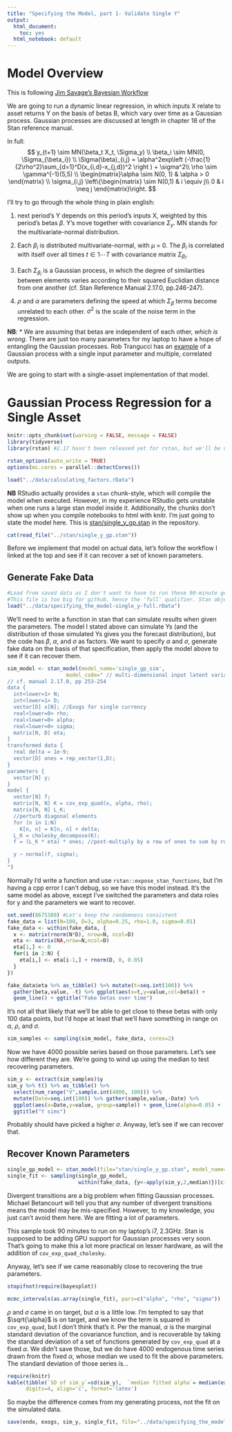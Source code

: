 ```yaml
---
title: "Specifying the Model, part 1- Validate Single Y"
output:
  html_document: 
    toc: yes
  html_notebook: default
---
```


# Model Overview

This is following [Jim Savage's Bayesian Workflow](http://nbviewer.jupyter.org/github/QuantEcon/QuantEcon.notebooks/blob/master/IntroToStan_basics_workflow.ipynb)

We are going to run a dynamic linear regression, in which inputs X relate to asset returns Y on the basis of betas B, which vary over time as a Gaussian process. Gaussian processes are discussed at length in chapter 18 of the Stan reference manual.

In full:
$$
  y_{t+1} \sim MN(\beta_t X_t, \Sigma_y) \\
  \beta_i \sim MN(0, \Sigma_{\beta_i}) \\
  \Sigma(\beta)_{i,j} = \alpha^2exp\left (-\frac{1}{2\rho^2}\sum_{d=1}^D(x_{i,d}-x_{j,d})^2 \right ) + \sigma^2\\
  \rho \sim \gamma^{-1}(5,5) \\
  \begin{matrix}\alpha \sim N(0, 1) & \alpha > 0 \end{matrix} \\
  \sigma_{i,j} \left\{\begin{matrix}
 \sim N(0,1) & i \equiv j\\
 0 & i \neq j
\end{matrix}\right.
$$

I'll try to go through the whole thing in plain english:

1) next period's Y depends on this period's inputs X, weighted by this period's betas $\beta$. Y's move together with covariance $\Sigma_y$. MN stands for the multivariate-normal distribution.

2) Each $\beta_i$ is distributed multivariate-normal, with $\mu$ = 0. The $\beta_i$ is correlated with itself over all times $t \in {1 \dotsi T}$ with covariance matrix $\Sigma_{\beta_i}$.

3) Each $\Sigma_{\beta_i}$ is a Gaussian process, in which the degree of similarities between elements varies according to their squared Euclidian distance from one another (cf. Stan Reference Manual 2.17.0, pp.246-247).

4) $\rho$ and $\alpha$ are parameters defining the speed at which $\Sigma_{\beta}$ terms become unrelated to each other. $\sigma^2$ is the scale of the noise term in the regression.


**NB**:
* We are assuming that betas are independent of each other, *which is wrong*. There are just too many parameters for my laptop to have a hope of entangling the Gaussian processes. Rob Trangucci has an [example](https://github.com/stan-dev/example-models/blob/master/misc/gaussian-process/gp-fit-multi-output.stan) of a Gaussian process with a single input parameter and multiple, correlated outputs.

We are going to start with a single-asset implementation of that model. 

# Gaussian Process Regression for a Single Asset

```r
knitr::opts_chunk$set(warning = FALSE, message = FALSE)
library(tidyverse)
library(rstan) #2.17 hasn't been released yet for rstan, but we'll be using cmdstan 2.17.

rstan_options(auto_write = TRUE)
options(mc.cores = parallel::detectCores())

load("../data/calculating_factors.rData")
```

**NB** RStudio actually provides a `stan` chunk-style, which will compile the model when executed. However, in my experience RStudio gets unstable when one runs a large stan model inside it. Additionally, the chunks don't show up when you compile notebooks to html with knitr. I'm just going to state the model here. This is [stan/single_y_gp.stan](https://github.com/billWalker/gp_regression/blob/master/stan/single_y_gp.stan) in the repository.
```r
cat(read_file("../stan/single_y_gp.stan"))
```

Before we implement that model on actual data, let's follow the workflow I linked at the top and see if it can recover a set of known parameters.

## Generate Fake Data

```r
#Load from saved data as I don't want to have to run these 90-minute generative processes every time I call knitr to html.
#This file is too big for github, hence the 'full' qualifier. Stan objects are big.
load("../data/specifying_the_model-single_y-full.rData")
```

We'll need to write a function in stan that can simulate results when given the parameters. The model I stated above can simulate Ys (and the distribution of those simulated Ys gives you the forecast distribution), but the code has $\beta$, $\alpha$, and $\sigma$ as factors. We want to specify $\alpha$ and $\sigma$, generate fake data on the basis of that specification, then apply the model above to see if it can recover them.

```r
sim_model <- stan_model(model_name='single_gp_sim',
                   model_code=" // multi-dimensional input latent variable GP with single y
// cf. manual 2.17.0, pp 253-254
data {
  int<lower=1> N;
  int<lower=1> D;
  vector[D] x[N]; //Exogs for single currency
  real<lower=0> rho;
  real<lower=0> alpha;
  real<lower=0> sigma;
  matrix[N, D] eta;
}
transformed data {
  real delta = 1e-9;
  vector[D] ones = rep_vector(1,D);
}
parameters {
  vector[N] y;
}
model {
  vector[N] f;
  matrix[N, N] K = cov_exp_quad(x, alpha, rho);
  matrix[N, N] L_K;
  //perturb diagonal elements
  for (n in 1:N)
    K[n, n] = K[n, n] + delta;
  L_K = cholesky_decompose(K);
  f = (L_K * eta) * ones; //post-multiply by a row of ones to sum by row

  y ~ normal(f, sigma);
}
")
```

Normally I'd write a function and use `rstan::expose_stan_functions`, but I'm having a cpp error I can't debug, so we have this model instead. It's the same model as above, except I've switched the parameters and data roles for y and the parameters we want to recover.

```r
set.seed(8675309) #Let's keep the randomness consistent
fake_data = list(N=100, D=3, alpha=0.25, rho=1.0, sigma=0.01)
fake_data <- within(fake_data, {
  x <- matrix(rnorm(N*D), nrow=N, ncol=D)
  eta <- matrix(NA,nrow=N,ncol=D)
  eta[1,] <- 0
  for(i in 2:N) {
    eta[i,] <- eta[i-1,] + rnorm(D, 0, 0.05)
  }
})
```

```r
fake_data$eta %>% as_tibble() %>% mutate(t=seq.int(100)) %>% 
  gather(beta,value, -t) %>% ggplot(aes(x=t,y=value,col=beta)) +
  geom_line() + ggtitle("Fake betas over time")
```

It's not all that likely that we'll be able to get close to these betas with only 100 data points, but I'd hope at least that we'll have something in range on $\alpha$, $\rho$, and $\sigma$.
```r
sim_samples <- sampling(sim_model, fake_data, cores=2)
```
Now we have 4000 possible series based on those parameters. Let's see how different they are. We're going to wind up using the median to test recovering parameters.
```r
sim_y <- extract(sim_samples)$y
sim_y %>% t() %>% as_tibble() %>%
  select(num_range("V",sample.int(4000, 100))) %>%
  mutate(Date=seq.int(100)) %>% gather(sample,value,-Date) %>%
  ggplot(aes(x=Date,y=value, group=sample)) + geom_line(alpha=0.05) + 
  ggtitle("Y sims")
```

Probably should have picked a higher $\sigma$. Anyway, let's see if we can recover that.

## Recover Known Parameters

```r
single_gp_model <- stan_model(file="stan/single_y_gp.stan", model_name='single_gp')
single_fit <- sampling(single_gp_model, 
                       within(fake_data, {y<-apply(sim_y,2,median)})[c("N","D","x","y")])
```

Divergent transitions are a big problem when fitting Gaussian processes. Michael Betancourt will tell you that any number of divergent transitions means the model may be mis-specified. However, to my knowledge, you just can't avoid them here. We are fitting a lot of parameters. 

This sample took 90 minutes to run on my laptop's i7, 2.3GHz. Stan is supposed to be adding GPU support for Gaussian processes very soon. That's going to make this a lot more practical on lesser hardware, as will the addition of `cov_exp_quad_cholesky`.

Anyway, let's see if we came reasonably close to recovering the true parameters.

```r
stopifnot(require(bayesplot))

mcmc_intervals(as.array(single_fit), pars=c("alpha", "rho", "sigma"))
```

$\rho$ and $\sigma$ came in on target, but $\alpha$ is a little low. I'm tempted to say that $\sqrt{\alpha}$ is on target, and we know the term is squared in `cov_exp_quad`, but I don't think that's it. Per the manual, $\alpha$ is the marginal standard deviation of the covariance function, and is recoverable by taking the standard deviation of a set of functions generated by `cov_exp_quad` at a fixed $\alpha$. We didn't save those, but we do have 4000 endogenous time series drawn from the fixed $\alpha$, whose median we used to fit the above parameters. The standard deviation of those series is...
```r
require(knitr)
kable(tibble(`SD of sim_y`=sd(sim_y),  `median fitted alpha`= median(extract(single_fit)$alpha)),
      digits=4, align='c', format='latex')
```

So maybe the difference comes from my generating process, not the fit on the simulated data.

```r
save(endo, exogs, sim_y, single_fit, file="../data/specifying_the_model-single_y.rData")
```

